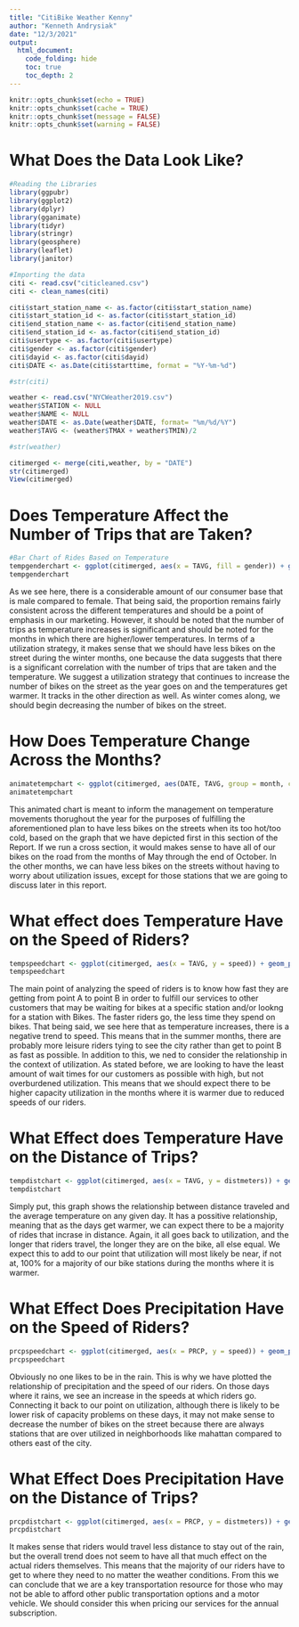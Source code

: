 ---
title: "CitiBike Weather Kenny"
author: "Kenneth Andrysiak"
date: "12/3/2021"
output: 
  html_document:
    code_folding: hide
    toc: true
    toc_depth: 2
---

```{r setup, include=FALSE}
knitr::opts_chunk$set(echo = TRUE)
knitr::opts_chunk$set(cache = TRUE)
knitr::opts_chunk$set(message = FALSE)
knitr::opts_chunk$set(warning = FALSE)
```


# What Does the Data Look Like?
```{r}
#Reading the Libraries
library(ggpubr)
library(ggplot2)
library(dplyr)
library(gganimate)
library(tidyr)
library(stringr)
library(geosphere)
library(leaflet)
library(janitor)

#Importing the data
citi <- read.csv("citicleaned.csv")
citi <- clean_names(citi)

citi$start_station_name <- as.factor(citi$start_station_name)
citi$start_station_id <- as.factor(citi$start_station_id)
citi$end_station_name <- as.factor(citi$end_station_name)
citi$end_station_id <- as.factor(citi$end_station_id)
citi$usertype <- as.factor(citi$usertype)
citi$gender <- as.factor(citi$gender)
citi$dayid <- as.factor(citi$dayid)
citi$DATE <- as.Date(citi$starttime, format = "%Y-%m-%d")

#str(citi)

weather <- read.csv("NYCWeather2019.csv")
weather$STATION <- NULL
weather$NAME <- NULL
weather$DATE <- as.Date(weather$DATE, format= "%m/%d/%Y")
weather$TAVG <- (weather$TMAX + weather$TMIN)/2

#str(weather)

citimerged <- merge(citi,weather, by = "DATE")
str(citimerged)
View(citimerged)

```


# Does Temperature Affect the Number of Trips that are Taken?
```{r}
#Bar Chart of Rides Based on Temperature
tempgenderchart <- ggplot(citimerged, aes(x = TAVG, fill = gender)) + geom_histogram() + xlab("Temperature") + ylab("Number of Trips Taken") + ggtitle("Histogram of Temp v. # of Trips Grouped by Gender")
tempgenderchart
```

As we see here, there is a considerable amount of our consumer base that is male compared to female. That being said, the proportion remains fairly consistent across the different temperatures and should be a point of emphasis in our marketing. However, it should be noted that the number of trips as temperature increases is significant and should be noted for the months in which there are higher/lower temperatures. In terms of a utilization strategy, it makes sense that we should have less bikes on the street during the winter months, one because the data suggests that there is a significant correlation with the number of trips that are taken and the temperature. We suggest a utilization strategy that continues to increase the number of bikes on the street as the year goes on and the temperatures get warmer. It tracks in the other direction as well. As winter comes along, we should begin decreasing the number of bikes on the street.

# How Does Temperature Change Across the Months?
```{r}
animatetempchart <- ggplot(citimerged, aes(DATE, TAVG, group = month, colour = factor(month))) + geom_line() + xlab("Date") + ylab("Temperature") + ggtitle("Change in Temperature Over Time") + transition_reveal(DATE)
animatetempchart
```

This animated chart is meant to inform the management on temperature movements thorughout the year for the purposes of fulfilling the aforementioned plan to have less bikes on the streets when its too hot/too cold, based on the graph that we have depicted first in this section of the Report. If we run a cross section, it would makes sense to have all of our bikes on the road from the months of May through the end of October. In the other months, we can have less bikes on the streets without having to worry about utilization issues, except for those stations that we are going to discuss later in this report.

# What effect does Temperature Have on the Speed of Riders?
```{r}
tempspeedchart <- ggplot(citimerged, aes(x = TAVG, y = speed)) + geom_point(alpha = 0.2) + geom_smooth(method = lm) + stat_regline_equation() + xlab("Average Temperature") + ylab("Speed") + ggtitle("The Relationship  b/w Speed and Temp")
tempspeedchart
```

The main point of analyzing the speed of riders is to know how fast they are getting from point A to point B in order to fulfill our services to other customers that may be waiting for bikes at a specific station and/or lookng for a station with Bikes. The faster riders go, the less time they spend on bikes. That being said, we see here that as temperature increases, there is a negative trend to speed. This means that in the summer months, there are probably more leisure riders tying to see the city rather than get to point B as fast as possible. In addition to this, we ned to consider the relationship in the context of utilization. As stated before, we are looking to have the least amount of wait times for our customers as possible with high, but not overburdened utilization. This means that we should expect there to be higher capacity utilization in the months where it is warmer due to reduced speeds of our riders.

# What Effect does Temperature Have on the Distance of Trips?
```{r}
tempdistchart <- ggplot(citimerged, aes(x = TAVG, y = distmeters)) + geom_point(alpha = 0.2) + geom_smooth(method = lm) + stat_regline_equation() + xlab("Average Temperature") + ylab("Distance (Meters)") + ggtitle("Relationship b/w Distance and Temp")
tempdistchart
```

Simply put, this graph shows the relationship between distance traveled and the average temperature on any given day. It has a possitive relationship, meaning that as the days get warmer, we can expect there to be a majority of rides that incrase in distance. Again, it all goes back to utilization, and the longer that riders travel, the longer they are on the bike, all else equal. We expect this to add to our point that utilization will most likely be near, if not at, 100% for a majority of our bike stations during the months where it is warmer.

# What Effect Does Precipitation Have on the Speed of Riders?
```{r}
prcpspeedchart <- ggplot(citimerged, aes(x = PRCP, y = speed)) + geom_point(alpha = 0.2) + geom_smooth(method = lm) + stat_regline_equation() + xlab("Precipitation") + ylab("Speed") + ggtitle("Relationship b/w Precipitation and Speed")
prcpspeedchart
```

Obviously no one likes to be in the rain. This is why we have plotted the relationship of precipitation and the speed of our riders. On those days where it rains, we see an increase in the speeds at which riders go. Connecting it back to our point on utilization, although there is likely to be lower risk of capacity problems on these days, it may not make sense to decrease the number of bikes on the street because there are always stations that are over utilized in neighborhoods like mahattan compared to others east of the city.

# What Effect Does Precipitation Have on the Distance of Trips?
```{r}
prcpdistchart <- ggplot(citimerged, aes(x = PRCP, y = distmeters)) + geom_point(alpha = 0.2) + geom_smooth(method = lm) + stat_regline_equation() + xlab("Precipitation") + ylab("Distance (Meters)") + ggtitle("Relationship b/w Precipitation and Distance")
prcpdistchart
```

It makes sense that riders would travel less distance to stay out of the rain, but the overall trend does not seem to have all that much effect on the actual riders themselves. This means that the majority of our riders have to get to where they need to no matter the weather conditions. From this we can conclude that we are a key transportation resource for those who may not be able to afford other public transportation options and a motor vehicle. We should consider this when pricing our services for the annual subscription.

